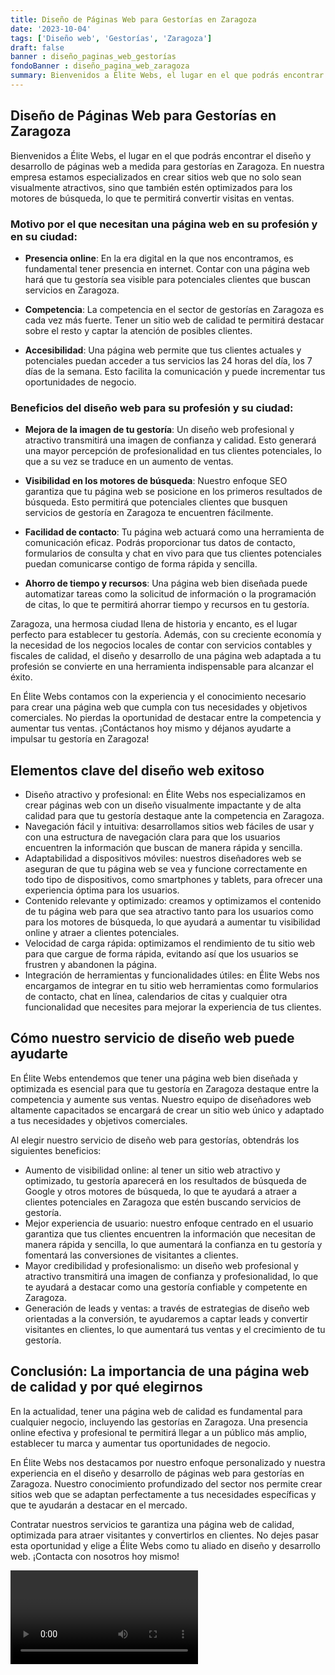 ```yaml
---
title: Diseño de Páginas Web para Gestorías en Zaragoza
date: '2023-10-04'
tags: ['Diseño web', 'Gestorías', 'Zaragoza']
draft: false
banner : diseño_paginas_web_gestorías
fondoBanner : diseño_pagina_web_zaragoza
summary: Bienvenidos a Élite Webs, el lugar en el que podrás encontrar el diseño y desarrollo de páginas web a medida para gestorías en Zaragoza. En nuestra empresa estamos especializados en crear sitios web que no solo sean visualmente atractivos, sino que también estén optimizados para los motores de búsqueda, lo que te permitirá convertir visitas en ventas.
---
```


## Diseño de Páginas Web para Gestorías en Zaragoza

Bienvenidos a Élite Webs, el lugar en el que podrás encontrar el diseño y desarrollo de páginas web a medida para gestorías en Zaragoza. En nuestra empresa estamos especializados en crear sitios web que no solo sean visualmente atractivos, sino que también estén optimizados para los motores de búsqueda, lo que te permitirá convertir visitas en ventas.

### Motivo por el que necesitan una página web en su profesión y en su ciudad:

- **Presencia online**: En la era digital en la que nos encontramos, es fundamental tener presencia en internet. Contar con una página web hará que tu gestoría sea visible para potenciales clientes que buscan servicios en Zaragoza.

- **Competencia**: La competencia en el sector de gestorías en Zaragoza es cada vez más fuerte. Tener un sitio web de calidad te permitirá destacar sobre el resto y captar la atención de posibles clientes.

- **Accesibilidad**: Una página web permite que tus clientes actuales y potenciales puedan acceder a tus servicios las 24 horas del día, los 7 días de la semana. Esto facilita la comunicación y puede incrementar tus oportunidades de negocio.

### Beneficios del diseño web para su profesión y su ciudad:

- **Mejora de la imagen de tu gestoría**: Un diseño web profesional y atractivo transmitirá una imagen de confianza y calidad. Esto generará una mayor percepción de profesionalidad en tus clientes potenciales, lo que a su vez se traduce en un aumento de ventas.

- **Visibilidad en los motores de búsqueda**: Nuestro enfoque SEO garantiza que tu página web se posicione en los primeros resultados de búsqueda. Esto permitirá que potenciales clientes que busquen servicios de gestoría en Zaragoza te encuentren fácilmente.

- **Facilidad de contacto**: Tu página web actuará como una herramienta de comunicación eficaz. Podrás proporcionar tus datos de contacto, formularios de consulta y chat en vivo para que tus clientes potenciales puedan comunicarse contigo de forma rápida y sencilla.

- **Ahorro de tiempo y recursos**: Una página web bien diseñada puede automatizar tareas como la solicitud de información o la programación de citas, lo que te permitirá ahorrar tiempo y recursos en tu gestoría.

Zaragoza, una hermosa ciudad llena de historia y encanto, es el lugar perfecto para establecer tu gestoría. Además, con su creciente economía y la necesidad de los negocios locales de contar con servicios contables y fiscales de calidad, el diseño y desarrollo de una página web adaptada a tu profesión se convierte en una herramienta indispensable para alcanzar el éxito.

En Élite Webs contamos con la experiencia y el conocimiento necesario para crear una página web que cumpla con tus necesidades y objetivos comerciales. No pierdas la oportunidad de destacar entre la competencia y aumentar tus ventas. ¡Contáctanos hoy mismo y déjanos ayudarte a impulsar tu gestoría en Zaragoza!

<GifSeo />

<Cta />

## Elementos clave del diseño web exitoso

- Diseño atractivo y profesional: en Élite Webs nos especializamos en crear páginas web con un diseño visualmente impactante y de alta calidad para que tu gestoría destaque ante la competencia en Zaragoza.
- Navegación fácil y intuitiva: desarrollamos sitios web fáciles de usar y con una estructura de navegación clara para que los usuarios encuentren la información que buscan de manera rápida y sencilla.
- Adaptabilidad a dispositivos móviles: nuestros diseñadores web se aseguran de que tu página web se vea y funcione correctamente en todo tipo de dispositivos, como smartphones y tablets, para ofrecer una experiencia óptima para los usuarios.
- Contenido relevante y optimizado: creamos y optimizamos el contenido de tu página web para que sea atractivo tanto para los usuarios como para los motores de búsqueda, lo que ayudará a aumentar tu visibilidad online y atraer a clientes potenciales.
- Velocidad de carga rápida: optimizamos el rendimiento de tu sitio web para que cargue de forma rápida, evitando así que los usuarios se frustren y abandonen la página.
- Integración de herramientas y funcionalidades útiles: en Élite Webs nos encargamos de integrar en tu sitio web herramientas como formularios de contacto, chat en línea, calendarios de citas y cualquier otra funcionalidad que necesites para mejorar la experiencia de tus clientes.

## Cómo nuestro servicio de diseño web puede ayudarte

En Élite Webs entendemos que tener una página web bien diseñada y optimizada es esencial para que tu gestoría en Zaragoza destaque entre la competencia y aumente sus ventas. Nuestro equipo de diseñadores web altamente capacitados se encargará de crear un sitio web único y adaptado a tus necesidades y objetivos comerciales.

Al elegir nuestro servicio de diseño web para gestorías, obtendrás los siguientes beneficios:

- Aumento de visibilidad online: al tener un sitio web atractivo y optimizado, tu gestoría aparecerá en los resultados de búsqueda de Google y otros motores de búsqueda, lo que te ayudará a atraer a clientes potenciales en Zaragoza que estén buscando servicios de gestoría.
- Mejor experiencia de usuario: nuestro enfoque centrado en el usuario garantiza que tus clientes encuentren la información que necesitan de manera rápida y sencilla, lo que aumentará la confianza en tu gestoría y fomentará las conversiones de visitantes a clientes.
- Mayor credibilidad y profesionalismo: un diseño web profesional y atractivo transmitirá una imagen de confianza y profesionalidad, lo que te ayudará a destacar como una gestoría confiable y competente en Zaragoza.
- Generación de leads y ventas: a través de estrategias de diseño web orientadas a la conversión, te ayudaremos a captar leads y convertir visitantes en clientes, lo que aumentará tus ventas y el crecimiento de tu gestoría.

## Conclusión: La importancia de una página web de calidad y por qué elegirnos

En la actualidad, tener una página web de calidad es fundamental para cualquier negocio, incluyendo las gestorías en Zaragoza. Una presencia online efectiva y profesional te permitirá llegar a un público más amplio, establecer tu marca y aumentar tus oportunidades de negocio.

En Élite Webs nos destacamos por nuestro enfoque personalizado y nuestra experiencia en el diseño y desarrollo de páginas web para gestorías en Zaragoza. Nuestro conocimiento profundizado del sector nos permite crear sitios web que se adaptan perfectamente a tus necesidades específicas y que te ayudarán a destacar en el mercado.

Contratar nuestros servicios te garantiza una página web de calidad, optimizada para atraer visitantes y convertirlos en clientes. No dejes pasar esta oportunidad y elige a Élite Webs como tu aliado en diseño y desarrollo web. ¡Contacta con nosotros hoy mismo!

<Video />

<CtaBot job='Gestorías' city='Zaragoza'/>

<Gmaps query='Zaragoza+españa+maps' />